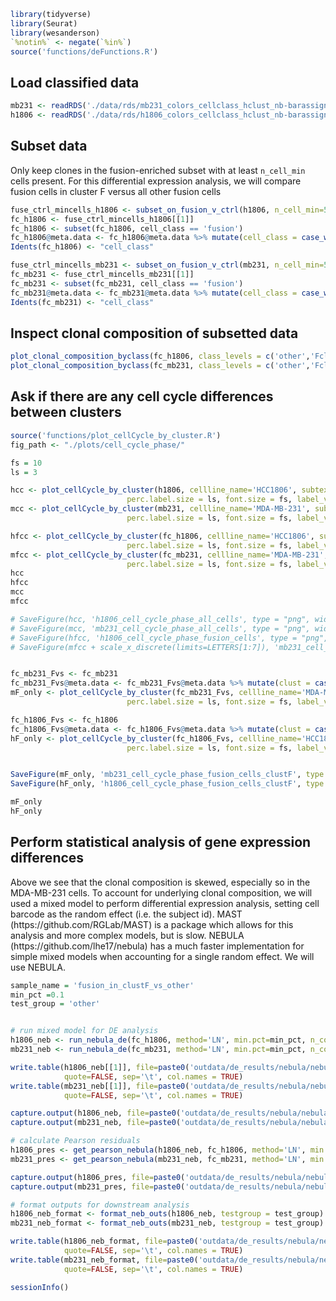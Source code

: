 ```r
library(tidyverse)
library(Seurat)
library(wesanderson)
`%notin%` <- negate(`%in%`)
source('functions/deFunctions.R')
```

## Load classified data
```r
mb231 <- readRDS('./data/rds/mb231_colors_cellclass_hclust_nb-barassigned_ccclustered_precc_singlets.rds')
h1806 <- readRDS('./data/rds/h1806_colors_cellclass_hclust_nb-barassigned_ccclustered_precc_singlets.rds')
```

## Subset data
Only keep clones in the fusion-enriched subset with at least `n_cell_min` cells present. For this differential expression analysis, we will compare fusion cells in cluster F versus all other fusion cells
```r
fuse_ctrl_mincells_h1806 <- subset_on_fusion_v_ctrl(h1806, n_cell_min=5)
fc_h1806 <- fuse_ctrl_mincells_h1806[[1]]
fc_h1806 <- subset(fc_h1806, cell_class == 'fusion')
fc_h1806@meta.data <- fc_h1806@meta.data %>% mutate(cell_class = case_when(clust == 'F' ~ 'Fclust', .default = 'other'))
Idents(fc_h1806) <- "cell_class"

fuse_ctrl_mincells_mb231 <- subset_on_fusion_v_ctrl(mb231, n_cell_min=5)
fc_mb231 <- fuse_ctrl_mincells_mb231[[1]]
fc_mb231 <- subset(fc_mb231, cell_class == 'fusion')
fc_mb231@meta.data <- fc_mb231@meta.data %>% mutate(cell_class = case_when(clust == 'F' ~ 'Fclust', .default = 'other'))
Idents(fc_mb231) <- "cell_class"
```

## Inspect clonal composition of subsetted data
```r
plot_clonal_composition_byclass(fc_h1806, class_levels = c('other','Fclust')) + ggtitle('HCC1806')
plot_clonal_composition_byclass(fc_mb231, class_levels = c('other','Fclust')) + ggtitle('MDA-MB-231')
```


## Ask if there are any cell cycle differences between clusters
```r
source('functions/plot_cellCycle_by_cluster.R')
fig_path <- "./plots/cell_cycle_phase/"

fs = 10
ls = 3

hcc <- plot_cellCycle_by_cluster(h1806, cellline_name='HCC1806', subtext = 'all cells in each cluster', 
                          perc.label.size = ls, font.size = fs, label_vShift = 0.05)
mcc <- plot_cellCycle_by_cluster(mb231, cellline_name='MDA-MB-231', subtext = 'all cells in each cluster',
                          perc.label.size = ls, font.size = fs, label_vShift = 0.07) 

hfcc <- plot_cellCycle_by_cluster(fc_h1806, cellline_name='HCC1806', subtext = 'fusion cells in each cluster',
                          perc.label.size = ls, font.size = fs, label_vShift = 0.05)
mfcc <- plot_cellCycle_by_cluster(fc_mb231, cellline_name='MDA-MB-231', subtext = 'fusion cells in each cluster',
                          perc.label.size = ls, font.size = fs, label_vShift = 0.05) 
hcc
hfcc
mcc
mfcc

# SaveFigure(hcc, 'h1806_cell_cycle_phase_all_cells', type = "png", width=8, height=4, res=600)
# SaveFigure(mcc, 'mb231_cell_cycle_phase_all_cells', type = "png", width=8, height=4, res=600)
# SaveFigure(hfcc, 'h1806_cell_cycle_phase_fusion_cells', type = "png", width=8, height=4, res=600)
# SaveFigure(mfcc + scale_x_discrete(limits=LETTERS[1:7]), 'mb231_cell_cycle_phase_fusion_cells', type = "png", width=8, height=4, res=600)


fc_mb231_Fvs <- fc_mb231
fc_mb231_Fvs@meta.data <- fc_mb231_Fvs@meta.data %>% mutate(clust = case_when(clust=='F' ~ 'F', .default='other'))
mF_only <- plot_cellCycle_by_cluster(fc_mb231_Fvs, cellline_name='MDA-MB-231', subtext = 'fusion cells in cluster F vs. other clusters',
                          perc.label.size = ls, font.size = fs, label_vShift = 0.05) 

fc_h1806_Fvs <- fc_h1806
fc_h1806_Fvs@meta.data <- fc_h1806_Fvs@meta.data %>% mutate(clust = case_when(clust=='F' ~ 'F', .default='other'))
hF_only <- plot_cellCycle_by_cluster(fc_h1806_Fvs, cellline_name='HCC1806', subtext = 'fusion cells in cluster F vs. other clusters',
                          perc.label.size = ls, font.size = fs, label_vShift = 0.05) 


SaveFigure(mF_only, 'mb231_cell_cycle_phase_fusion_cells_clustF', type = "png", width=8, height=4, res=600)
SaveFigure(hF_only, 'h1806_cell_cycle_phase_fusion_cells_clustF', type = "png", width=8, height=4, res=600)

mF_only
hF_only
```


## Perform statistical analysis of gene expression differences
Above we see that the clonal composition is skewed, especially so in the MDA-MB-231 cells. To account for underlying clonal composition, we will used a mixed model to perform differential expression analysis, setting cell barcode as the random effect (i.e. the subject id). MAST (https://github.com/RGLab/MAST) is a package which allows for this analysis and more complex models, but is slow. NEBULA (https://github.com/lhe17/nebula) has a much faster implementation for simple mixed models when accounting for a single random effect. We will use NEBULA.

```r
sample_name = 'fusion_in_clustF_vs_other'
min_pct =0.1
test_group = 'other'


# run mixed model for DE analysis
h1806_neb <- run_nebula_de(fc_h1806, method='LN', min.pct=min_pct, n_cores=16, min.cpc=0.01, sid = 'barpairid', group = c('cell_class','clust'))
mb231_neb <- run_nebula_de(fc_mb231, method='LN', min.pct=min_pct, n_cores=16, min.cpc=0.01, sid = 'barpairid', group = c('cell_class','clust'))

write.table(h1806_neb[[1]], file=paste0('outdata/de_results/nebula/nebula_',min_pct,'pct_h1806_',sample_name,'_raw.tsv'),
            quote=FALSE, sep='\t', col.names = TRUE)
write.table(mb231_neb[[1]], file=paste0('outdata/de_results/nebula/nebula_',min_pct,'pct_mb231_',sample_name,'_raw.tsv'),
            quote=FALSE, sep='\t', col.names = TRUE)

capture.output(h1806_neb, file=paste0('outdata/de_results/nebula/nebula_qc/nebula_',min_pct,'pct_h1806_',sample_name,'.tsv'))
capture.output(mb231_neb, file=paste0('outdata/de_results/nebula/nebula_qc/nebula_',min_pct,'pct_mb231_',sample_name,'.tsv'))

# calculate Pearson residuals
h1806_pres <- get_pearson_nebula(h1806_neb, fc_h1806, method='LN', min.pct=0.1, n_cores=16, min.cpc=0.01, sid = 'barpairid', group = 'cell_class')
mb231_pres <- get_pearson_nebula(mb231_neb, fc_mb231, method='LN', min.pct=0.1, n_cores=16, min.cpc=0.01, sid = 'barpairid', group = 'cell_class')

capture.output(h1806_pres, file=paste0('outdata/de_results/nebula/nebula_qc/nebula_',min_pct,'pct_h1806_',sample_name,'_pearson_residuals.tsv'))
capture.output(mb231_pres, file=paste0('outdata/de_results/nebula/nebula_qc/nebula_',min_pct,'pct_mb231_',sample_name,'_pearson_residuals.tsv'))

# format outputs for downstream analysis
h1806_neb_format <- format_neb_outs(h1806_neb, testgroup = test_group) #%>% mutate(log2FC = -log2FC) # test_group was flipped
mb231_neb_format <- format_neb_outs(mb231_neb, testgroup = test_group) #%>% mutate(log2FC = -log2FC) # test_group was flipped

write.table(h1806_neb_format, file=paste0('outdata/de_results/nebula/nebula_',min_pct,'pct_h1806_',sample_name,'.tsv'),
            quote=FALSE, sep='\t', col.names = TRUE)
write.table(mb231_neb_format, file=paste0('outdata/de_results/nebula/nebula_',min_pct,'pct_mb231_',sample_name,'.tsv'),
            quote=FALSE, sep='\t', col.names = TRUE)
```


```r
sessionInfo()
```

